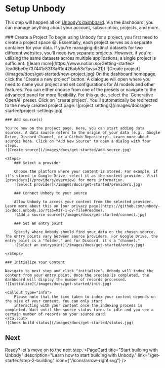 
# Setup Unbody

This step will happen all on [Unbody’s dashboard](https://app.unbody.io/projects). Via the dashboard, you can manage anything about your account, subscription, projects, and more.

<Steps>
    ### Create a Project
    To begin using Unbody for a project, you first need to create a project space 😀. Essentially, each project serves as a separate container for your data. If you're managing distinct datasets for two different websites, you'll need two separate projects. However, if you're utilizing the same datasets across multiple applications, a single project is sufficient. ([learn more](https://www.notion.so/Getting-started-7ea06be0e737441c8313a61d426ab53c?pvs=21))
    ![Create project](/images/docs/get-started/new-project.jpg)
    On the dashboard homepage, click the "Create a new project" button. A dialogue will open where you need to name your project and set configurations for AI models and other features. You can either choose from one of the presets or navigate to the advanced panel for more flexibility. For this guide, select the `Generative OpenAI` preset.  Click on `create project`. You'll automatically be redirected to the newly created project page.
    ![project settings](/images/docs/get-started/project-settings.jpg)

    ### Add source(s)

    You're now on the project page. Here, you can start adding data sources. A data source refers to the origin of your data (e.g., Google Drive, Discord Channel, or a Github Repository). Learn more about sources here. Click on "Add New Source" to open a dialog with four steps.
    ![Create source](/images/docs/get-started/add-source.jpg)

    <Steps>
        ### Select a provider

        Choose the platform where your content is stored. For example, if it's stored in Google Drive, select it as the content provider. Visit [providers](/providers/overview) for more information.
        ![Select provider](/images/docs/get-started/providers.jpg)

        ### Connect Unbody to your source

        Allow Unbody to access your content from the selected provider. Learn more about this on [our privacy page](https://github.com/unbody-io/docs.unbody.io/?tab=MIT-1-ov-file#readme).
        ![Add a source source](/images/docs/get-started/connect.jpg)

        ### Set an entry point

        Specify where Unbody should find your data on the chosen source. The entry points vary between source providers. For Google Drive, the entry point is a "folder," and for Discord, it's a "channel."
        ![Select an entrypoint](/images/docs/get-started/entry.jpg)

    </Steps>

    ### Initialize Your Content

    Navigate to next step and click "initialize". Unbody will index the content from your entry point. Once the process is completed, the dashboard will display the number of records processed.
    ![Initialize](/images/docs/get-started/init.jpg)

    <Callout type="info">
        Please note that the time taken to index your content depends on the size of your content. You can only start
        interacting with your content once the indexing process is completed. Wait until the source status turns to idle and you see a certain number of records on your source card.
    </Callout>
    ![Check build status](/images/docs/get-started/status.jpg)
</Steps>

## Next
Ready? let's move on to the next step.
<PageCard
    title="Start building with Unbody"
    description="Learn how to start building with Unbody."
    link="/get-started/step-2-building"
    icon={"/icons/arrow-right.svg"}
/>
